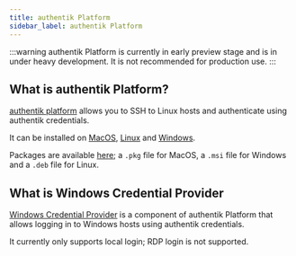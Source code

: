 ```yaml
---
title: authentik Platform
sidebar_label: authentik Platform
---
```


:::warning
authentik Platform is currently in early preview stage and is in under heavy development. It is not recommended for production use.
:::

## What is authentik Platform?

[authentik platform](https://github.com/goauthentik/platform) allows you to SSH to Linux hosts and authenticate using authentik credentials.

It can be installed on [MacOS](./macos.mdx), [Linux](./linux.mdx) and [Windows](./windows.mdx).

Packages are available [here](https://authentik-pkg.netlify.app/); a `.pkg` file for MacOS, a `.msi` file for Windows and a `.deb` file for Linux.

## What is Windows Credential Provider

[Windows Credential Provider](./windows-credential-provider.mdx) is a component of authentik Platform that allows logging in to Windows hosts using authentik credentials.

It currently only supports local login; RDP login is not supported.
